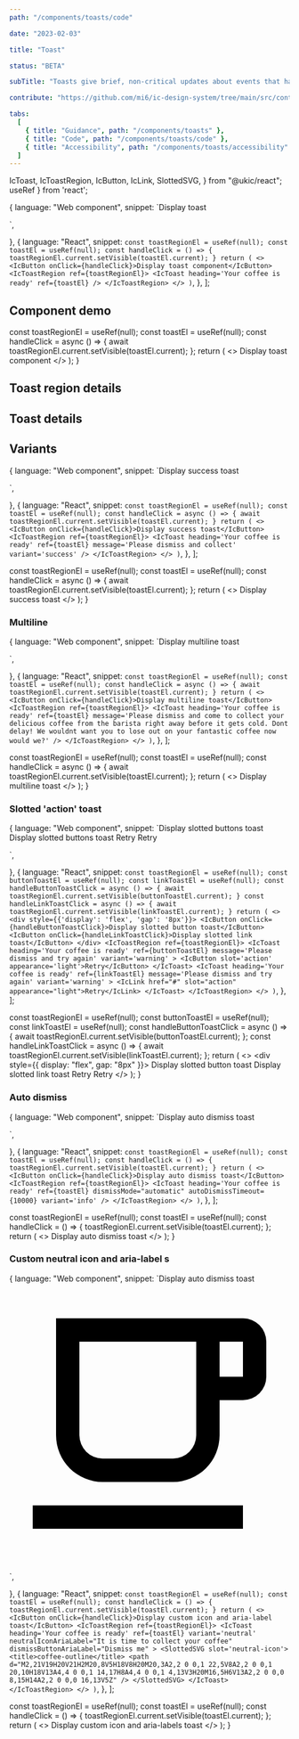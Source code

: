 ```yaml
---
path: "/components/toasts/code"

date: "2023-02-03"

title: "Toast"

status: "BETA"

subTitle: "Toasts give brief, non-critical updates about events that happen in an app. Toasts are sometimes called 'snackbars'."

contribute: "https://github.com/mi6/ic-design-system/tree/main/src/content/structured/components/toasts"

tabs:
  [
    { title: "Guidance", path: "/components/toasts" },
    { title: "Code", path: "/components/toasts/code" },
    { title: "Accessibility", path: "/components/toasts/accessibility" },
  ]
---
```


  IcToast,
  IcToastRegion,
  IcButton,
  IcLink,
  SlottedSVG,
} from "@ukic/react";
  useRef
} from 'react';

  {
    language: "Web component",
    snippet: `<ic-button onclick="displayToast()">Display toast</ic-button>
<ic-toast-region>
  <ic-toast id="toast-01" heading="Your coffee is ready"></ic-toast>
</ic-toast-region>
<script>
  const toastRegion = document.querySelector("ic-toast-region");
  function displayToast() {
    var toast = document.querySelector("#toast-01");
    toastRegion.setVisible(toast);
  }
</script>`,
  },
  {
    language: "React",
    snippet: `const toastRegionEl = useRef(null);
const toastEl = useRef(null);
const handleClick = () => {
  toastRegionEl.current.setVisible(toastEl.current);
}
return (
  <>
    <IcButton onClick={handleClick}>Display toast component</IcButton>
    <IcToastRegion ref={toastRegionEl}>
      <IcToast heading='Your coffee is ready' ref={toastEl} />
    </IcToastRegion>
  </>
)`,
  },
];

## Component demo

  const toastRegionEl = useRef(null);
  const toastEl = useRef(null);
  const handleClick = async () => {
    await toastRegionEl.current.setVisible(toastEl.current);
  };
  return (
    <>
      <IcButton onClick={handleClick}>Display toast component</IcButton>
      <IcToastRegion ref={toastRegionEl}>
        <IcToast heading="Your coffee is ready" ref={toastEl} />
      </IcToastRegion>
    </>
  );
}

<ComponentPreview snippets={defaultSnippet}>
  <DefaultToast />
</ComponentPreview>

## Toast region details

<ComponentDetails component="ic-toast-region" />

## Toast details

<ComponentDetails component="ic-toast" />

## Variants

  {
    language: "Web component",
    snippet: `<ic-button onclick="displayToast()">Display success toast</ic-button>
<ic-toast-region>
  <ic-toast id="toast-02" heading="Your coffee is ready" message="Please dismiss and collect"></ic-toast>
</ic-toast-region>
<script>
  const toastRegion = document.querySelector("ic-toast-region");
  function displayToast() {
    const successToast = document.querySelector("#toast-02");
    toastRegion.setVisible(successToast);
  }
</script>`,
  },
  {
    language: "React",
    snippet: `const toastRegionEl = useRef(null);
const toastEl = useRef(null);
const handleClick = async () => {
  await toastRegionEl.current.setVisible(toastEl.current);
}
return (
  <>
    <IcButton onClick={handleClick}>Display success toast</IcButton>
    <IcToastRegion ref={toastRegionEl}>
      <IcToast
        heading='Your coffee is ready'
        ref={toastEl}
        message='Please dismiss and collect'
        variant='success'
      />
    </IcToastRegion>
  </>
)`,
  },
];

  const toastRegionEl = useRef(null);
  const toastEl = useRef(null);
  const handleClick = async () => {
    await toastRegionEl.current.setVisible(toastEl.current);
  };
  return (
    <>
      <IcButton onClick={handleClick}>Display success toast</IcButton>
      <IcToastRegion ref={toastRegionEl}>
        <IcToast
          heading="Your coffee is ready"
          ref={toastEl}
          message="Please dismiss and collect"
          variant="success"
        />
      </IcToastRegion>
    </>
  );
}

<ComponentPreview snippets={withVariantSnippet}>
  <WithVariantToast />
</ComponentPreview>

### Multiline

  {
    language: "Web component",
    snippet: `<ic-button onclick="displayToast()">Display multiline toast</ic-button>
<ic-toast-region>
  <ic-toast id="toast-03" heading="Your coffee is ready" message="Please dismiss and come to collect your delicious coffee from the barista right away before it gets cold. Dont delay! We wouldn't want you to lose out on your fantastic coffee now would we?"></ic-toast>
</ic-toast-region>
<script>
  const toastRegion = document.querySelector("ic-toast-region");
  function displayToast() {
    const multilineToast = document.querySelector("#toast-03");
    toastRegion.setVisible(multilineToast);
  }
</script>`,
  },
  {
    language: "React",
    snippet: `const toastRegionEl = useRef(null);
const toastEl = useRef(null);
const handleClick = async () => {
  await toastRegionEl.current.setVisible(toastEl.current);
}
return (
  <>
    <IcButton onClick={handleClick}>Display multiline toast</IcButton>
    <IcToastRegion ref={toastRegionEl}>
      <IcToast
        heading='Your coffee is ready'
        ref={toastEl}
        message='Please dismiss and come to collect your delicious coffee from the barista right away before it gets cold. Dont delay! We wouldnt want you to lose out on your fantastic coffee now would we?'
      />
    </IcToastRegion>
  </>
)`,
  },
];

  const toastRegionEl = useRef(null);
  const toastEl = useRef(null);
  const handleClick = async () => {
    await toastRegionEl.current.setVisible(toastEl.current);
  };
  return (
    <>
      <IcButton onClick={handleClick}>Display multiline toast</IcButton>
      <IcToastRegion ref={toastRegionEl}>
        <IcToast
          heading="Your coffee is ready"
          ref={toastEl}
          message="Please dismiss and come to collect your delicious coffee from the barista right away before it gets cold. Dont delay! We wouldnt want you to lose out on your fantastic coffee now would we?"
        />
      </IcToastRegion>
    </>
  );
}

<ComponentPreview snippets={withMultilineSnippet}>
  <MultilineToast />
</ComponentPreview>

### Slotted 'action' toast

  {
    language: "Web component",
    snippet: `<ic-button onclick="displayButtonToast()">Display slotted buttons toast</ic-button>
<ic-button onclick="displayLinkToast()">Display slotted buttons toast</ic-button>
<ic-toast-region>
  <ic-toast id="toast-04" heading="Your coffee is ready" message="Please dismiss and try again" variant='warning'>
    <ic-button slot='action' appearance='light'>Retry</ic-button>
  </ic-toast>
  <ic-toast id="toast-05" heading="Your coffee is ready" message="Please dismiss and try again" variant='warning'>
    <ic-link slot='action' appearance='light'>Retry</ic-link>
  </ic-toast>
</ic-toast-region>
<script>
  const toastRegion = document.querySelector("ic-toast-region");
  function displayButtonToast() {
    const slottedButtonToast = document.querySelector("#toast-04");
    toastRegion.setVisible(slottedButtonToast);
  }
  function displayLinkToast() {
    const slottedLinkToast = document.querySelector("#toast-05");
    toastRegion.setVisible(slottedLinkToast);
  }
</script>`,
  },
  {
    language: "React",
    snippet: `const toastRegionEl = useRef(null);
const buttonToastEl = useRef(null);
const linkToastEl = useRef(null);
const handleButtonToastClick = async () => {
  await toastRegionEl.current.setVisible(buttonToastEl.current);
}
const handleLinkToastClick = async () => {
  await toastRegionEl.current.setVisible(linkToastEl.current);
}
return (
  <>
    <div style={{'display': 'flex', 'gap': '8px'}}>
      <IcButton onClick={handleButtonToastClick}>Display slotted button toast</IcButton>
      <IcButton onClick={handleLinkToastClick}>Display slotted link toast</IcButton>
    </div>
    <IcToastRegion ref={toastRegionEl}>
      <IcToast
        heading='Your coffee is ready'
        ref={buttonToastEl}
        message='Please dismiss and try again'
        variant='warning'
      >
        <IcButton slot='action' appearance='light'>Retry</IcButton>
      </IcToast>
      <IcToast
        heading='Your coffee is ready'
        ref={linkToastEl}
        message='Please dismiss and try again'
        variant='warning'
      >
        <IcLink href="#" slot="action" appearance="light">Retry</IcLink>
      </IcToast>
    </IcToastRegion>
  </>
)`,
  },
];

  const toastRegionEl = useRef(null);
  const buttonToastEl = useRef(null);
  const linkToastEl = useRef(null);
  const handleButtonToastClick = async () => {
    await toastRegionEl.current.setVisible(buttonToastEl.current);
  };
  const handleLinkToastClick = async () => {
    await toastRegionEl.current.setVisible(linkToastEl.current);
  };
  return (
    <>
      <div style={{ display: "flex", gap: "8px" }}>
        <IcButton onClick={handleButtonToastClick}>
          Display slotted button toast
        </IcButton>
        <IcButton onClick={handleLinkToastClick}>
          Display slotted link toast
        </IcButton>
      </div>
      <IcToastRegion ref={toastRegionEl}>
        <IcToast
          heading="Your coffee is ready"
          ref={buttonToastEl}
          message="Please dismiss and try again"
          variant="warning"
        >
          <IcButton slot="action" appearance="light">
            Retry
          </IcButton>
        </IcToast>
        <IcToast
          heading="Your coffee is ready"
          ref={linkToastEl}
          message="Please dismiss and try again"
          variant="warning"
        >
          <IcLink href="#" slot="action" appearance="light">
            Retry
          </IcLink>
        </IcToast>
      </IcToastRegion>
    </>
  );
}

<ComponentPreview snippets={slottedActionsSnippet}>
  <SlottedActionsToast />
</ComponentPreview>

### Auto dismiss

  {
    language: "Web component",
    snippet: `<ic-button onclick="displayToast()">Display auto dismiss toast</ic-button>
<ic-toast-region>
  <ic-toast id="toast-06" heading="Your coffee is ready" dismiss-mode="automatic" auto-dismiss-timeout="10000" variant='info'></ic-toast>
</ic-toast-region>
<script>
  const toastRegion = document.querySelector("ic-toast-region");
  function displayToast() {
    var toast = document.querySelector("#toast-06");
    toastRegion.setVisible(toast);
  }
</script>`,
  },
  {
    language: "React",
    snippet: `const toastRegionEl = useRef(null);
const toastEl = useRef(null);
const handleClick = () => {
  toastRegionEl.current.setVisible(toastEl.current);
}
return (
  <>
    <IcButton onClick={handleClick}>Display auto dismiss toast</IcButton>
    <IcToastRegion ref={toastRegionEl}>
      <IcToast heading='Your coffee is ready' ref={toastEl} dismissMode="automatic" autoDismissTimeout={10000} variant='info' />
    </IcToastRegion>
  </>
)`,
  },
];

  const toastRegionEl = useRef(null);
  const toastEl = useRef(null);
  const handleClick = () => {
    toastRegionEl.current.setVisible(toastEl.current);
  };
  return (
    <>
      <IcButton onClick={handleClick}>Display auto dismiss toast</IcButton>
      <IcToastRegion ref={toastRegionEl}>
        <IcToast
          heading="Your coffee is ready"
          ref={toastEl}
          dismissMode="automatic"
          autoDismissTimeout={10000}
          variant="info"
        />
      </IcToastRegion>
    </>
  );
}

<ComponentPreview snippets={autoDismissSnippet}>
  <AutoDismissToast />
</ComponentPreview>

### Custom neutral icon and aria-label s

  {
    language: "Web component",
    snippet: `<ic-button onclick="displayToast()">Display auto dismiss toast</ic-button>
<ic-toast-region>
  <ic-toast id="toast-07" heading="Your coffee is ready" variant='neutral' neutral-icon-aria-label="It is time to collect your coffee" dismiss-button-aria-label="Dismiss me">
    <svg xmlns="http://www.w3.org/2000/svg" slot='neutral-icon' viewBox="0 0 24 24">
      <title>coffee-outline</title>
      <path d="M2,21V19H20V21H2M20,8V5H18V8H20M20,3A2,2 0 0,1 22,5V8A2,2 0 0,1 20,10H18V13A4,4 0 0,1 14,17H8A4,4 0 0,1 4,13V3H20M16,5H6V13A2,2 0 0,0 8,15H14A2,2 0 0,0 16,13V5Z" />
    </svg>
  </ic-toast>
</ic-toast-region>
<script>
  const toastRegion = document.querySelector("ic-toast-region");
  function displayToast() {
    var toast = document.querySelector("#toast-07");
    toastRegion.setVisible(toast);
  }
</script>`,
  },
  {
    language: "React",
    snippet: `const toastRegionEl = useRef(null);
const toastEl = useRef(null);
const handleClick = () => {
  toastRegionEl.current.setVisible(toastEl.current);
}
return (
  <>
    <IcButton onClick={handleClick}>Display custom icon and aria-label toast</IcButton>
    <IcToastRegion ref={toastRegionEl}>
      <IcToast
        heading='Your coffee is ready'
        ref={toastEl}
        variant='neutral'
        neutralIconAriaLabel="It is time to collect your coffee"
        dismissButtonAriaLabel="Dismiss me"
      >
        <SlottedSVG slot='neutral-icon'>
          <title>coffee-outline</title>
          <path d="M2,21V19H20V21H2M20,8V5H18V8H20M20,3A2,2 0 0,1 22,5V8A2,2 0 0,1 20,10H18V13A4,4 0 0,1 14,17H8A4,4 0 0,1 4,13V3H20M16,5H6V13A2,2 0 0,0 8,15H14A2,2 0 0,0 16,13V5Z" />
        </SlottedSVG>
      </IcToast>
    </IcToastRegion>
  </>
)`,
  },
];

  const toastRegionEl = useRef(null);
  const toastEl = useRef(null);
  const handleClick = () => {
    toastRegionEl.current.setVisible(toastEl.current);
  };
  return (
    <>
      <IcButton onClick={handleClick}>
        Display custom icon and aria-labels toast
      </IcButton>
      <IcToastRegion ref={toastRegionEl}>
        <IcToast
          heading="Your coffee is ready"
          ref={toastEl}
          variant="neutral"
          neutralIconAriaLabel="It is time to collect your coffee"
          dismissButtonAriaLabel="Dismiss me"
        >
          <SlottedSVG slot="neutral-icon">
            <title>coffee-outline</title>
            <path d="M2,21V19H20V21H2M20,8V5H18V8H20M20,3A2,2 0 0,1 22,5V8A2,2 0 0,1 20,10H18V13A4,4 0 0,1 14,17H8A4,4 0 0,1 4,13V3H20M16,5H6V13A2,2 0 0,0 8,15H14A2,2 0 0,0 16,13V5Z" />
          </SlottedSVG>
        </IcToast>
      </IcToastRegion>
    </>
  );
}

<ComponentPreview snippets={customIconAriaLabelsSnippet}>
  <CustomIconAriaLabels />
</ComponentPreview>
